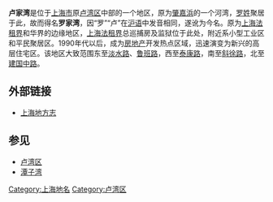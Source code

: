 '''卢家湾'''是位于[[上海市|上海市]]原[[卢湾区|卢湾区]]中部的一个地区，原为[[肇嘉浜|肇嘉浜]]的一个河湾，[[罗姓|罗姓]]聚居于此，故而得名'''罗家湾'''，因“罗”“卢”在[[沪语|沪语]]中发音相同，遂讹为今名。原为[[上海法租界|上海法租界]]和华界的边缘地区，[[上海法租界|上海法租界]]总巡捕房及监狱位于此处，附近系小型工业区和平民聚居区。1990年代以后，成为[[房地产|房地产]]开发热点区域，迅速演变为新兴的高层住宅区。该地区大致范围东至[[淡水路|淡水路]]、[[鲁班路|鲁班路]]，西至[[泰康路_(上海)|泰康路]]，南至[[斜徐路|斜徐路]]，北至[[建国中路|建国中路]]。

== 外部链接 ==
* [https://web.archive.org/web/20131113141722/http://www.shtong.gov.cn/newsite/node2/node2245/node70862/node70869/node70914/node70918/userobject1ai73712.html 上海地方志]

== 参见 ==
* [[卢湾区|卢湾区]]
* [[潭子湾|潭子湾]]

[[Category:上海地名|Category:上海地名]]
[[Category:卢湾区|Category:卢湾区]]

{{SH-stub}}